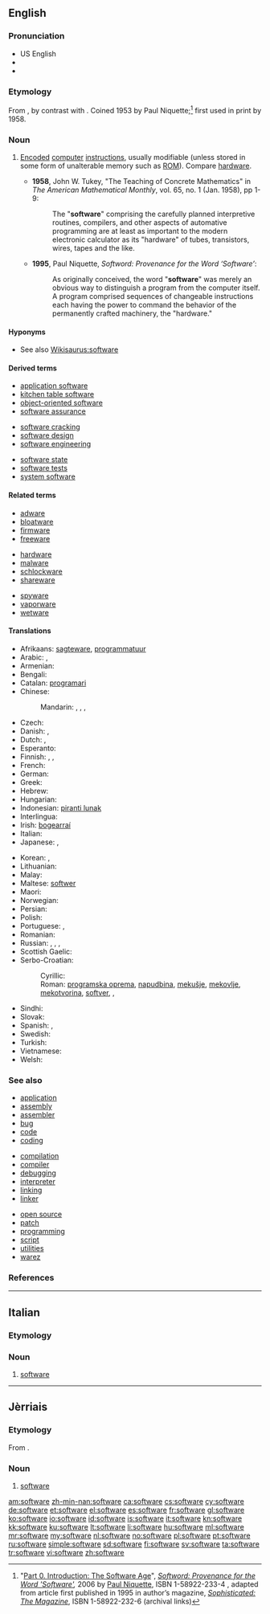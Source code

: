 {{also|Software}}
==English==

===Pronunciation===
* US English {{X-SAMPA|/"sOft%wEr\/}}
* {{IPA|[ˈsɔftˌwɛɹ]}}
* {{audio|en-us-software.ogg|Audio (US)}}

===Etymology===
From {{suffix|soft|ware|lang=en}}, by contrast with {{term|hardware||the computer itself|lang=en}}. Coined 1953 by Paul Niquette;<ref>"[http://niquette.com/books/softword/part0.htm Part 0. Introduction: The Software Age]", ''[http://web.archive.org/web/20110716122819/http://www.niquette.com/books/softword/tocsoft.html Softword: Provenance for the Word 'Software'],'' 2006 by [http://web.archive.org/web/20081203022004/http://niquette.com/paul/paulhome.html Paul Niquette], ISBN 1-58922-233-4 , adapted from article first published in 1995 in author’s magazine, ''[http://web.archive.org/web/20100922062359/http://www.niquette.com/books/sophmag/tocsoph.html Sophisticated: The Magazine]'', ISBN 1-58922-232-6 (archival links)</ref> first used in print by {{w|John Tukey}} 1958.

===Noun===
{{wikipedia|dab=software (disambiguation)|software}}
{{en-noun|-}}

# {{context|computing|lang=en}} [[encode|Encoded]] [[computer]] [[instructions]], usually modifiable (unless stored in some form of unalterable memory such as [[ROM]]). Compare [[hardware]].
#* '''1958''', John W. Tukey, "The Teaching of Concrete Mathematics" in ''The American Mathematical Monthly'', vol. 65, no. 1 (Jan. 1958), pp 1-9:
#*: The "'''software'''" comprising the carefully planned interpretive routines, compilers, and other aspects of automative programming are at least as important to the modern electronic calculator as its "hardware" of tubes, transistors, wires, tapes and the like.
#* '''1995''', Paul Niquette, ''Softword: Provenance for the Word ‘Software’'':
#*: As originally conceived, the word "'''software'''" was merely an obvious way to distinguish a program from the computer itself. A program comprised sequences of changeable instructions each having the power to command the behavior of the permanently crafted machinery, the "hardware."

====Hyponyms====
* See also [[Wikisaurus:software]]

====Derived terms====
{{rel-top3|Terms derived from "software"}}
* [[application software]]
* [[kitchen table software]]
* [[object-oriented software]]
* [[software assurance]]
{{rel-mid3}}
* [[software cracking]]
* [[software design]]
* [[software engineering]]
{{rel-mid3}}
* [[software state]]
* [[software tests]]
* [[system software]]
{{rel-bottom}}

====Related terms====
{{rel-top3|Terms etymologically related to "software"}}
* [[adware]]
* [[bloatware]]
* [[firmware]]
* [[freeware]]
{{rel-mid3}}
* [[hardware]]
* [[malware]]
* [[schlockware]]
* [[shareware]]
{{rel-mid3}}
* [[spyware]]
* [[vaporware]]
* [[wetware]]
{{rel-bottom}}

====Translations====
{{trans-top|encoded computer instructions}}
* Afrikaans: [[sagteware]], [[programmatuur]]
* Arabic: {{t-|ar|برمجيات|p|tr=barmajiyāt}}, {{t-|ar|برامج الحاسب|m-p|tr=barāmij al-ḥāsib}}
* Armenian: {{t-|hy|ծրագրային ապահովում|tr=cragrayin apahovum|sc=Armn}}
* Bengali: {{t-|bn|সফটওয়্যার|tr=sôphţowar|sc=Beng}}
* Catalan: [[programari]] {{g|m}}
* Chinese:
*: Mandarin: {{t|cmn|軟件|sc=Hani}}, {{t+|cmn|软件|tr=ruǎnjiàn|sc=Hani}}, {{qualifier|Taiwan}} {{t|cmn|軟體|sc=Hani}}, {{t|cmn|软体|tr=ruǎntǐ|sc=Hani}}
* Czech: {{t+|cs|software|m}}
* Danish: {{t-|da|software}}, {{t-|da|programmel}}
* Dutch: {{t+|nl|software|m}}, {{t+|nl|programmatuur|m}}
* Esperanto: {{t-|eo|programaro}}
* Finnish: {{t+|fi|ohjelmisto}}, {{t+|fi|tietokoneohjelma}}, {{t-|fi|softa}}
* French: {{t+|fr|logiciel|m}}
* German: {{t+|de|Software|f}}
* Greek: {{t+|el|λογισμικό|n|tr=logismikó}}
* Hebrew: {{t-|he|תוכנה|f}}
* Hungarian: {{t+|hu|szoftver}}
* Indonesian: [[piranti lunak]]
* Interlingua: {{t-|ia|software}}
* Irish: [[bogearraí]] {{g|m-p}}
* Italian: {{t+|it|software|m}}
* Japanese: {{t+|ja|ソフトウェア|tr=sofutowea}}, {{t-|ja|ソフト|tr=sofuto}}
{{trans-mid}}
* Korean: {{t+|ko|소프트웨어|tr=sopeuteuweeo|sc=Hang}}, {{t-|ko|무른모|tr=mureunmo|sc=Hang}}
* Lithuanian: {{t+|lt|programinė įranga|f}}
* Malay: {{t+|ms|perisian}}
* Maltese: [[softwer]] {{g|m}}
* Maori: {{t-|mi|pūmanawa}}
* Norwegian: {{t-|no|programvare|m|f}}
* Persian: {{t+|fa|نرم افزار|tr=narmafzar}}
* Polish: {{t+|pl|oprogramowanie|n}}
* Portuguese: {{t+|pt|software|m}}, {{t+|pt|programa|m}}
* Romanian: {{t-|ro|software|n}}
* Russian: {{t+|ru|программное обеспечение|n|tr=prográmmnoje obespečénije}}, {{t-|ru|софтвер|n|m|tr=sóftvɛr, softvɛ́r}}, {{t-|ru|ПО|n|tr=pɛ-ó|sc=Cyrl}}, {{t+|ru|софт|m|tr=soft|sc=Cyrl}}
* Scottish Gaelic: {{t-|gd|bathar-bog|m}}
* Serbo-Croatian:
*: Cyrillic:
*: Roman: [[programska oprema]], [[napudbina]], [[mekušje]], [[mekovlje]], [[mekotvorina]], [[softver]], {{t-|sh|programska potpora|f}}, {{t-|sh|programska podrška|f}}
* Sindhi: {{t+|sd|منطقگري|f}}
* Slovak: {{t-|sk|softvér|m}}
* Spanish: {{t+|es|software|m}}, {{t+|es|programa|m}}
* Swedish: {{t+|sv|mjukvara|c}}
* Turkish: {{t+|tr|yazılım}}
* Vietnamese: {{t+|vi|phần mềm}}
* Welsh: {{t+|cy|meddalwedd|f}}
{{trans-bottom}}

===See also===
{{top3}}
* [[application]]
* [[assembly]]
* [[assembler]]
* [[bug]]
* [[code]]
* [[coding]]
{{mid3}}
* [[compilation]]
* [[compiler]]
* [[debugging]]
* [[interpreter]]
* [[linking]]
* [[linker]]
{{mid3}}
* [[open source]]
* [[patch]]
* [[programming]]
* [[script]]
* [[utilities]]
* [[warez]]
{{bottom}}

===References===
<references/>

----

==Italian==

===Etymology===
{{etyl|en|it}}

===Noun===
{{head|it|noun|g=m|invariable}}

# {{context|computing|lang=it}} [[#English|software]]

----

==Jèrriais==

===Etymology===
From {{etyl|en|roa-jer}} {{term|software|lang=en}}.

===Noun===
{{roa-jer-noun|m|pl=-}}

# {{context|computing|lang=roa-jer}} [[#English|software]]

[[am:software]]
[[zh-min-nan:software]]
[[ca:software]]
[[cs:software]]
[[cy:software]]
[[de:software]]
[[et:software]]
[[el:software]]
[[es:software]]
[[fr:software]]
[[gl:software]]
[[ko:software]]
[[io:software]]
[[id:software]]
[[is:software]]
[[it:software]]
[[kn:software]]
[[kk:software]]
[[ku:software]]
[[lt:software]]
[[li:software]]
[[hu:software]]
[[ml:software]]
[[mr:software]]
[[my:software]]
[[nl:software]]
[[no:software]]
[[pl:software]]
[[pt:software]]
[[ru:software]]
[[simple:software]]
[[sd:software]]
[[fi:software]]
[[sv:software]]
[[ta:software]]
[[tr:software]]
[[vi:software]]
[[zh:software]]